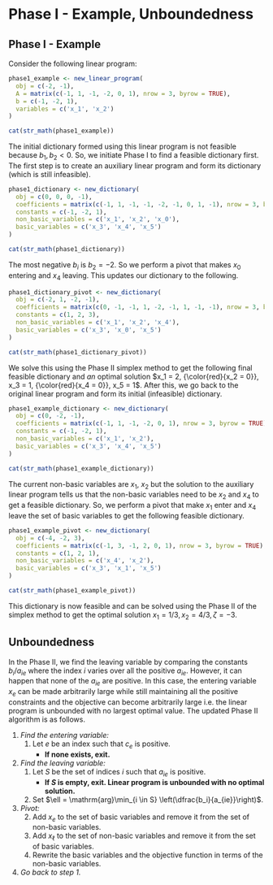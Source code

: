 # Phase I - Example, Unboundedness


## Phase I - Example

Consider the following linear program:

```r
phase1_example <- new_linear_program(
  obj = c(-2, -1),
  A = matrix(c(-1, 1, -1, -2, 0, 1), nrow = 3, byrow = TRUE),
  b = c(-1, -2, 1),
  variables = c('x_1', 'x_2')
)

cat(str_math(phase1_example))
```

The initial dictionary formed using this linear program is not feasible because $b_1, b_2 < 0$. 
So, we initiate Phase I to find a feasible dictionary first. The first step is to create an auxiliary linear program and form its dictionary (which is still infeasible).

```r
phase1_dictionary <- new_dictionary(
  obj = c(0, 0, 0, -1),
  coefficients = matrix(c(-1, 1, -1, -1, -2, -1, 0, 1, -1), nrow = 3, byrow = TRUE),
  constants = c(-1, -2, 1),
  non_basic_variables = c('x_1', 'x_2', 'x_0'),
  basic_variables = c('x_3', 'x_4', 'x_5')
)

cat(str_math(phase1_dictionary))
```

The most negative $b_i$ is $b_2 = -2$. So we perform a pivot that makes $x_0$ entering and $x_4$ leaving. This updates our dictionary to the following.

```r
phase1_dictionary_pivot <- new_dictionary(
  obj = c(-2, 1, -2, -1),
  coefficients = matrix(c(0, -1, -1, 1, -2, -1, 1, -1, -1), nrow = 3, byrow = TRUE),
  constants = c(1, 2, 3),
  non_basic_variables = c('x_1', 'x_2', 'x_4'),
  basic_variables = c('x_3', 'x_0', 'x_5')
)

cat(str_math(phase1_dictionary_pivot))
```

We solve this using the Phase II simplex method to get the following final feasible dictionary and *an* optimal solution $x_1 = 2, {\color{red}{x_2 = 0}}, x_3 = 1, {\color{red}{x_4 = 0}}, x_5 = 1$. After this, we go back to the original linear program and form its initial (infeasible) dictionary.

```r
phase1_example_dictionary <- new_dictionary(
  obj = c(0, -2, -1),
  coefficients = matrix(c(-1, 1, -1, -2, 0, 1), nrow = 3, byrow = TRUE),
  constants = c(-1, -2, 1),
  non_basic_variables = c('x_1', 'x_2'),
  basic_variables = c('x_3', 'x_4', 'x_5')
)

cat(str_math(phase1_example_dictionary))
```

The current non-basic variables are $x_1$, $x_2$ but the solution to the auxiliary linear program tells us that the non-basic variables need to be $x_2$ and $x_4$ to get a feasible dictionary. So, we perform a pivot that make $x_1$ enter and $x_4$ leave the set of basic variables to get the following feasible dictionary.

```r
phase1_example_pivot <- new_dictionary(
  obj = c(-4, -2, 3),
  coefficients = matrix(c(-1, 3, -1, 2, 0, 1), nrow = 3, byrow = TRUE),
  constants = c(1, 2, 1),
  non_basic_variables = c('x_4', 'x_2'),
  basic_variables = c('x_3', 'x_1', 'x_5')
)

cat(str_math(phase1_example_pivot))
```

This dictionary is now feasible and can be solved using the Phase II of the simplex method to get the optimal solution $x_1 = 1/3, x_2 = 4/3, \zeta = -3$.

## Unboundedness

In the Phase II, we find the leaving variable by comparing the constants $b_i/a_{ie}$ where the index $i$ varies over all the positive $a_{ie}$. However, it can happen that none of the $a_{ie}$ are positive. In this case, the entering variable $x_e$ can be made arbitrarily large while still maintaining all the positive constraints and the objective can become arbitrarily large i.e. the linear program is unbounded with no largest optimal value. The updated Phase II algorithm is as follows.

<div class="boxed">

1. *Find the entering variable:*
    1. Let $e$ be an index such that $c_e$ is positive.
        - **If none exists, exit.**
2. *Find the leaving variable:*
    1. Let $S$ be the set of indices $i$ such that $a_{ie}$ is positive.
        - **If $S$ is empty, exit. Linear program is unbounded with no optimal solution.**
    2. Set $\ell = \mathrm{arg}\min_{i \in S} \left(\dfrac{b_i}{a_{ie}}\right)$.
3. *Pivot:*
    2. Add $x_e$ to the set of basic variables and remove it from the set of non-basic variables.
    3. Add $x_\ell$ to the set of non-basic variables and remove it from the set of basic variables.
    1. Rewrite the basic variables and the objective function in terms of the non-basic variables.
4. *Go back to step 1.*
</div>